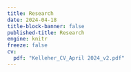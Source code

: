 ```yaml
---
title: Research
date: 2024-04-18
title-block-banner: false
published-title: Research
engine: knitr
freeze: false
cv:
  pdf: "Kelleher_CV_April 2024_v2.pdf"
---
```

